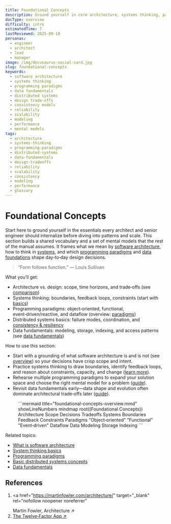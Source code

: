 ```yaml
---
title: Foundational Concepts
description: Ground yourself in core architecture, systems thinking, paradigms, and data basics to make sound design decisions.
docType: overview
difficulty: intro
estimatedTime: 7
lastReviewed: 2025-09-10
personas:
  - engineer
  - architect
  - lead
  - manager
image: /img/docusaurus-social-card.jpg
slug: foundational-concepts
keywords:
  - software architecture
  - systems thinking
  - programming paradigms
  - data fundamentals
  - distributed systems
  - design trade-offs
  - consistency models
  - reliability
  - scalability
  - modeling
  - performance
  - mental models
tags:
  - architecture
  - systems-thinking
  - programming-paradigms
  - distributed-systems
  - data-fundamentals
  - design-tradeoffs
  - reliability
  - scalability
  - consistency
  - modeling
  - performance
  - glossary
---
```



# Foundational Concepts

<Head>
  <script type="application/ld+json">{JSON.stringify({
    "@context": "https://schema.org",
    "@type": "Article",
    "headline": "Foundational Concepts",
    "description": "Ground yourself in core architecture, systems thinking, paradigms, and data basics to make sound design decisions.",
    "image": "https://archman.dev/img/docusaurus-social-card.jpg",
    "keywords": [
      "software architecture",
      "systems thinking",
      "programming paradigms",
      "data fundamentals",
      "distributed systems",
      "design trade-offs",
      "consistency models",
      "reliability",
      "scalability",
      "modeling",
      "performance",
      "mental models"
    ],
    "author": {"@type":"Person","name":"Archman"},
    "dateModified": "2025-09-10"
  })}</script>
  <script type="application/ld+json">{JSON.stringify({
    "@context":"https://schema.org",
    "@type":"BreadcrumbList",
    "itemListElement":[
      {"@type":"ListItem","position":1,"name":"Welcome","item":"https://archman.dev/docs/welcome"},
      {"@type":"ListItem","position":2,"name":"Foundational Concepts","item":"https://archman.dev/docs/foundational-concepts"}
    ]
  })}</script>
</Head>

Start here to ground yourself in the essentials every architect and senior engineer should internalize before diving into patterns and scale. This section builds a shared vocabulary and a set of mental models that the rest of the manual assumes. It frames what we mean by <a href="./what-is-software-architecture/" >software architecture</a>, how to think in <a href="./system-thinking-basics/" >systems</a>, and which <a href="./programming-paradigms/" >programming paradigms</a> and <a href="./data-fundamentals/" >data foundations</a> shape day‑to‑day design decisions.

> “Form follows function.” — Louis Sullivan

What you’ll get:

- Architecture vs. design: scope, time horizons, and trade‑offs (see <a href="./what-is-software-architecture/architecture-vs-design-vs-implementation/" >comparison</a>)
- Systems thinking: boundaries, feedback loops, constraints (start with <a href="./system-thinking-basics/" >basics</a>)
- Programming paradigms: object‑oriented, functional, event‑driven/reactive, and dataflow (overview: <a href="./programming-paradigms/" >paradigms</a>)
- Distributed systems basics: failure modes, coordination, and <a href="./basic-distributed-systems-concepts/" >consistency & resiliency</a>
- Data fundamentals: modeling, storage, indexing, and access patterns (see <a href="./data-fundamentals/" >data fundamentals</a>)

How to use this section:

- Start with a grounding of what software architecture is and is not (see <a href="./what-is-software-architecture/" >overview</a>) so your decisions have crisp scope and intent.
- Practice systems thinking to draw boundaries, identify feedback loops, and reason about constraints, capacity, and change (<a href="./system-thinking-basics/" >learn more</a>).
- Rehearse multiple programming paradigms to expand your solution space and choose the right mental model for a problem (<a href="./programming-paradigms/" >guide</a>).
- Revisit data fundamentals early—data shape and evolution often dominate architectural trade‑offs later (<a href="./data-fundamentals/" >guide</a>).

<Figure caption="A mind map overview of foundational concepts: architecture, systems thinking, paradigms, and data.">
```mermaid title="foundational-concepts-overview.mmd" showLineNumbers
mindmap
  root((Foundational Concepts))
    Architecture
      Scope
      Decisions
      Tradeoffs
    Systems
      Boundaries
      Feedback
      Constraints
    Paradigms
      "Object‑oriented"
      "Functional"
      "Event‑driven"
      Dataflow
    Data
      Modeling
      Storage
      Indexing
```
</Figure>

Related topics:

- [What is software architecture](./what-is-software-architecture/)
- [System thinking basics](./system-thinking-basics/)
- [Programming paradigms](./programming-paradigms/)
- [Basic distributed systems concepts](./basic-distributed-systems-concepts/)
- [Data fundamentals](./data-fundamentals/)

<DocCardList items={useCurrentSidebarCategory().items} />

## References

<!-- markdownlint-disable MD033 -->

1. <a
     href="https://martinfowler.com/architecture/"
     target="_blank"
     rel="nofollow noopener noreferrer"
   >
     Martin Fowler, Architecture ↗️
   </a>
2. <a href="https://12factor.net/" target="_blank" rel="nofollow noopener noreferrer">The Twelve‑Factor App ↗️</a>
   <!-- markdownlint-enable MD033 -->
